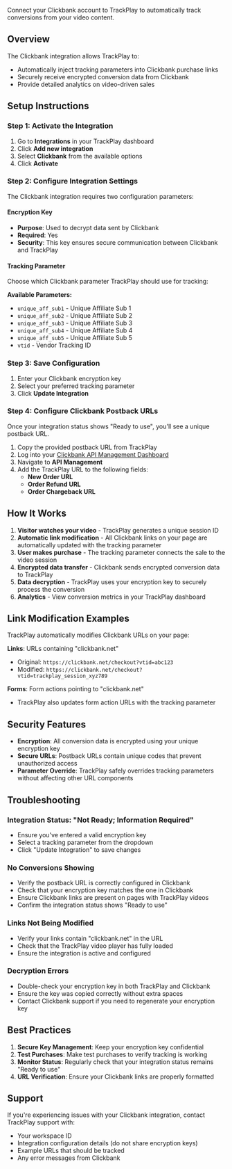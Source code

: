 Connect your Clickbank account to TrackPlay to automatically track conversions from your video content.

## Overview

The Clickbank integration allows TrackPlay to:
- Automatically inject tracking parameters into Clickbank purchase links
- Securely receive encrypted conversion data from Clickbank
- Provide detailed analytics on video-driven sales

## Setup Instructions

### Step 1: Activate the Integration

1. Go to **Integrations** in your TrackPlay dashboard
2. Click **Add new integration**
3. Select **Clickbank** from the available options
4. Click **Activate**

### Step 2: Configure Integration Settings

The Clickbank integration requires two configuration parameters:

#### Encryption Key
- **Purpose**: Used to decrypt data sent by Clickbank
- **Required**: Yes
- **Security**: This key ensures secure communication between Clickbank and TrackPlay

#### Tracking Parameter
Choose which Clickbank parameter TrackPlay should use for tracking:

**Available Parameters:**
- `unique_aff_sub1` - Unique Affiliate Sub 1
- `unique_aff_sub2` - Unique Affiliate Sub 2
- `unique_aff_sub3` - Unique Affiliate Sub 3
- `unique_aff_sub4` - Unique Affiliate Sub 4
- `unique_aff_sub5` - Unique Affiliate Sub 5
- `vtid` - Vendor Tracking ID

### Step 3: Save Configuration

1. Enter your Clickbank encryption key
2. Select your preferred tracking parameter
3. Click **Update Integration**

### Step 4: Configure Clickbank Postback URLs

Once your integration status shows "Ready to use", you'll see a unique postback URL.

1. Copy the provided postback URL from TrackPlay
2. Log into your [Clickbank API Management Dashboard](https://accounts.clickbank.com/master/dashboard/api-management)
3. Navigate to **API Management**
4. Add the TrackPlay URL to the following fields:
   - **New Order URL**
   - **Order Refund URL**
   - **Order Chargeback URL**

## How It Works

1. **Visitor watches your video** - TrackPlay generates a unique session ID
2. **Automatic link modification** - All Clickbank links on your page are automatically updated with the tracking parameter
3. **User makes purchase** - The tracking parameter connects the sale to the video session
4. **Encrypted data transfer** - Clickbank sends encrypted conversion data to TrackPlay
5. **Data decryption** - TrackPlay uses your encryption key to securely process the conversion
6. **Analytics** - View conversion metrics in your TrackPlay dashboard

## Link Modification Examples

TrackPlay automatically modifies Clickbank URLs on your page:

**Links**: URLs containing "clickbank.net"
- Original: `https://clickbank.net/checkout?vtid=abc123`
- Modified: `https://clickbank.net/checkout?vtid=trackplay_session_xyz789`

**Forms**: Form actions pointing to "clickbank.net"
- TrackPlay also updates form action URLs with the tracking parameter

## Security Features

- **Encryption**: All conversion data is encrypted using your unique encryption key
- **Secure URLs**: Postback URLs contain unique codes that prevent unauthorized access
- **Parameter Override**: TrackPlay safely overrides tracking parameters without affecting other URL components

## Troubleshooting

### Integration Status: "Not Ready; Information Required"
- Ensure you've entered a valid encryption key
- Select a tracking parameter from the dropdown
- Click "Update Integration" to save changes

### No Conversions Showing
- Verify the postback URL is correctly configured in Clickbank
- Check that your encryption key matches the one in Clickbank
- Ensure Clickbank links are present on pages with TrackPlay videos
- Confirm the integration status shows "Ready to use"

### Links Not Being Modified
- Verify your links contain "clickbank.net" in the URL
- Check that the TrackPlay video player has fully loaded
- Ensure the integration is active and configured

### Decryption Errors
- Double-check your encryption key in both TrackPlay and Clickbank
- Ensure the key was copied correctly without extra spaces
- Contact Clickbank support if you need to regenerate your encryption key

## Best Practices

1. **Secure Key Management**: Keep your encryption key confidential
2. **Test Purchases**: Make test purchases to verify tracking is working
3. **Monitor Status**: Regularly check that your integration status remains "Ready to use"
4. **URL Verification**: Ensure your Clickbank links are properly formatted

## Support

If you're experiencing issues with your Clickbank integration, contact TrackPlay support with:
- Your workspace ID
- Integration configuration details (do not share encryption keys)
- Example URLs that should be tracked
- Any error messages from Clickbank